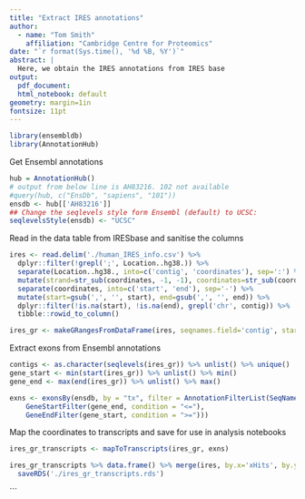 ```yaml
---
title: "Extract IRES annotations"
author:
  - name: "Tom Smith"
    affiliation: "Cambridge Centre for Proteomics"
date: "`r format(Sys.time(), '%d %B, %Y')`"
abstract: | 
  Here, we obtain the IRES annotations from IRES base
output:
  pdf_document:
  html_notebook: default
geometry: margin=1in
fontsize: 11pt
---
```

```r
library(ensembldb)
library(AnnotationHub)
```

Get Ensembl annotations
```r

hub = AnnotationHub()
# output from below line is AH83216. 102 not available
#query(hub, c("EnsDb", "sapiens", "101"))
ensdb <- hub[['AH83216']]
## Change the seqlevels style form Ensembl (default) to UCSC:
seqlevelsStyle(ensdb) <- "UCSC"

```
Read in the data table from IRESbase and sanitise the columns
```r
ires <- read.delim('./human_IRES_info.csv') %>%
  dplyr::filter(!grepl(';', Location..hg38.)) %>%
  separate(Location..hg38., into=c('contig', 'coordinates'), sep=':') %>%
  mutate(strand=str_sub(coordinates, -1, -1), coordinates=str_sub(coordinates, 1, -2)) %>%
  separate(coordinates, into=c('start', 'end'), sep='-') %>%
  mutate(start=gsub(',', '', start), end=gsub(',', '', end)) %>%
  dplyr::filter(!is.na(start), !is.na(end), grepl('chr', contig)) %>% 
  tibble::rowid_to_column()

ires_gr <- makeGRangesFromDataFrame(ires, seqnames.field='contig', start.field='start', end.field='end', strand.field='strand')

```

Extract exons from Ensembl annotations
```r
contigs <- as.character(seqlevels(ires_gr)) %>% unlist() %>% unique()
gene_start <- min(start(ires_gr)) %>% unlist() %>% min()
gene_end <- max(end(ires_gr)) %>% unlist() %>% max()

exns <- exonsBy(ensdb, by = "tx", filter = AnnotationFilterList(SeqNameFilter(contigs), 
    GeneStartFilter(gene_end, condition = "<="), 
    GeneEndFilter(gene_start, condition = ">=")))
```

Map the coordinates to transcripts and save for use in analysis notebooks
```r
ires_gr_transcripts <- mapToTranscripts(ires_gr, exns)

ires_gr_transcripts %>% data.frame() %>% merge(ires, by.x='xHits', by.y='rowid') %>%
  saveRDS('./ires_gr_transcripts.rds')
```
```

